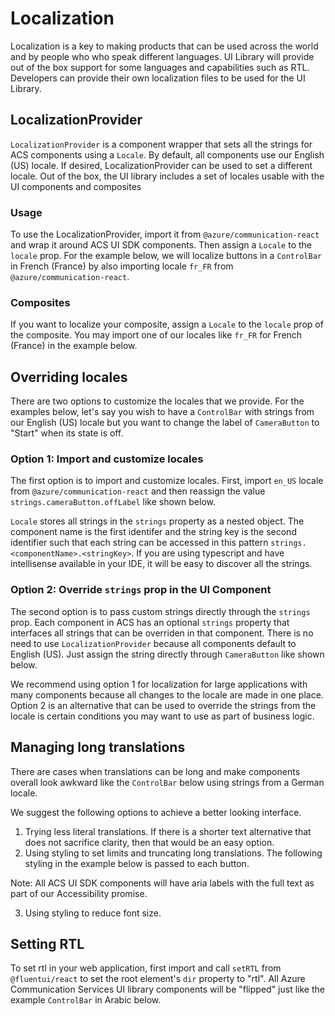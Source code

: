 

<Meta id="localization" title="Localization" />

# Localization

Localization is a key to making products that can be used across the world and by people who who speak different languages.
UI Library will provide out of the box support for some languages and capabilities such as RTL.
Developers can provide their own localization files to be used for the UI Library.

## LocalizationProvider

`LocalizationProvider` is a component wrapper that sets all the strings for ACS components using a `Locale`. By default, all
components use our English (US) locale. If desired, LocalizationProvider can be used to set a different locale. Out of the box,
the UI library includes a set of locales usable with the UI components and composites

### Usage

To use the LocalizationProvider, import it from `@azure/communication-react` and wrap it around ACS UI SDK components. Then assign a `Locale` to the `locale` prop.
For the example below, we will localize buttons in a `ControlBar` in French (France) by also importing locale `fr_FR` from `@azure/communication-react`.

<Source code={LocalizationProviderSnippetText} />

<Canvas withSource="none">
  <LocalizationProviderSnippet />
</Canvas>

### Composites

If you want to localize your composite, assign a `Locale` to the `locale` prop of the composite. You may import one of our locales like `fr_FR` for French (France)
in the example below.

<Source code={LocalizedComposites} />

## Overriding locales

There are two options to customize the locales that we provide. For the examples below, let's say you wish to have a `ControlBar`
with strings from our English (US) locale but you want to change the label of `CameraButton` to "Start" when its state is off.

### Option 1: Import and customize locales

The first option is to import and customize locales. First, import `en_US` locale from `@azure/communication-react` and then reassign the
value `strings.cameraButton.offLabel` like shown below.

<Source code={CustomLocaleSnippetText} />

<Canvas withSource="none">
  <CustomLocaleSnippet />
</Canvas>

`Locale` stores all strings in the `strings` property as a nested object. The component name is the first identifer and the string key is
the second identifier such that each string can be accessed in this pattern `strings.<componentName>.<stringKey>`. If you are using typescript and
have intellisense available in your IDE, it will be easy to discover all the strings.

### Option 2: Override `strings` prop in the UI Component

The second option is to pass custom strings directly through the `strings` prop. Each component in ACS has an optional `strings`
property that interfaces all strings that can be overriden in that component. There is no need to use `LocalizationProvider` because all components default
to English (US). Just assign the string directly through `CameraButton` like shown below.

<Source code={StringsPropertySnippetText} />

<Canvas withSource="none">
  <StringsPropertySnippet />
</Canvas>

We recommend using option 1 for localization for large applications with many components because all changes to the locale are made in one place. Option 2 is
an alternative that can be used to override the strings from the locale is certain conditions you may want to use as part of business logic.

## Managing long translations

There are cases when translations can be long and make components overall look awkward like the `ControlBar` below using strings from a German locale.

<Canvas withSource="none">
  <LongTranslationsSnippet />
</Canvas>

We suggest the following options to achieve a better looking interface.

1. Trying less literal translations. If there is a shorter text alternative that does not sacrifice clarity, then that would be an easy option.
2. Using styling to set limits and truncating long translations. The following styling in the example below is passed to each button.

<Source code={TruncationSnippetText} />
<Canvas withSource="none">
  <TruncationSnippet />
</Canvas>

Note: All ACS UI SDK components will have aria labels with the full text as part of our Accessibility promise.

3. Using styling to reduce font size.

## Setting RTL

To set rtl in your web application, first import and call `setRTL` from `@fluentui/react` to set the root element's `dir` property to "rtl".
All Azure Communication Services UI library components will be "flipped" just like the example `ControlBar` in Arabic below.

<Source code={SetRTLSnippetText} />

<!-- Snippet is not actually using setRTL in this canvas because it would set the entire doc page and all the canvas examples to be RTL -->

<Canvas withSource="none">
  <SetRTLForCanvasSnippet />
</Canvas>
